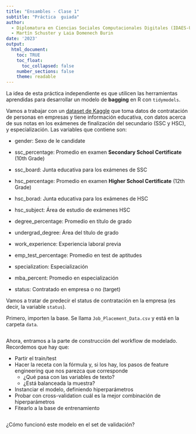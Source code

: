 ```yaml
---
title: "Ensambles - Clase 1"
subtitle: "Práctica  guiada"
author: 
  - Diplomatura en Ciencias Sociales Computacionales Digitales (IDAES-UNSAM)
  - Martín Schuster y Laia Domenech Burin
date: '2023'
output: 
  html_document:
    toc: TRUE
    toc_float:
      toc_collapsed: false
    number_sections: false
    theme: readable
---
```


La idea de esta práctica independiente es que utilicen las herramientas aprendidas para desarrollar un modelo de **bagging** en R con `tidymodels`.

Vamos a trabajar con un [dataset de Kaggle](https://www.kaggle.com/datasets/ahsan81/job-placement-dataset) que toma datos de contratación de personas en empresas y tiene información educativa, con datos acerca de sus notas en los exámenes de finalización del secundario (SSC y HSC), y especialización. Las variables que contiene son:

-   gender: Sexo de le candidate

-   ssc_percentage: Promedio en examen **Secondary School Certificate** (10th Grade)

-   ssc_board: Junta educativa para los exámenes de SSC

-   hsc_percentage: Promedio en examen **Higher School Certificate** (12th Grade)

-   hsc_borad: Junta educativa para los exámenes de HSC

-   hsc_subject: Área de estudio de exámenes HSC

-   degree_percentage: Promedio en título de grado

-   undergrad_degree: Área del título de grado

-   work_experience: Experiencia laboral previa

-   emp_test_percentage: Promedio en test de aptitudes

-   specialization: Especialización

-   mba_percent: Promedio en especialización

-   status: Contratado en empresa o no (target)

Vamos a tratar de predecir el status de contratación en la empresa (es decir, la variable `status`).

Primero, importen la base. Se llama `Job_Placement_Data.csv` y está en la carpeta `data`.

```r

```

Ahora, entramos a la parte de construcción del workflow de modelado. Recordemos que hay que:

-   Partir el train/test
-   Hacer la receta con la fórmula y, si los hay, los pasos de feature engineering que nos parezca que corresponde
    -   ¿Qué pasa con las variables de texto?
    -   ¿Está balanceada la muestra?
-   Instanciar el modelo, definiendo hiperparámetros
-   Probar con cross-validation cuál es la mejor combinación de hiperparámetros
-   Fitearlo a la base de entrenamiento

```r

```

¿Cómo funcionó este modelo en el set de validación?
